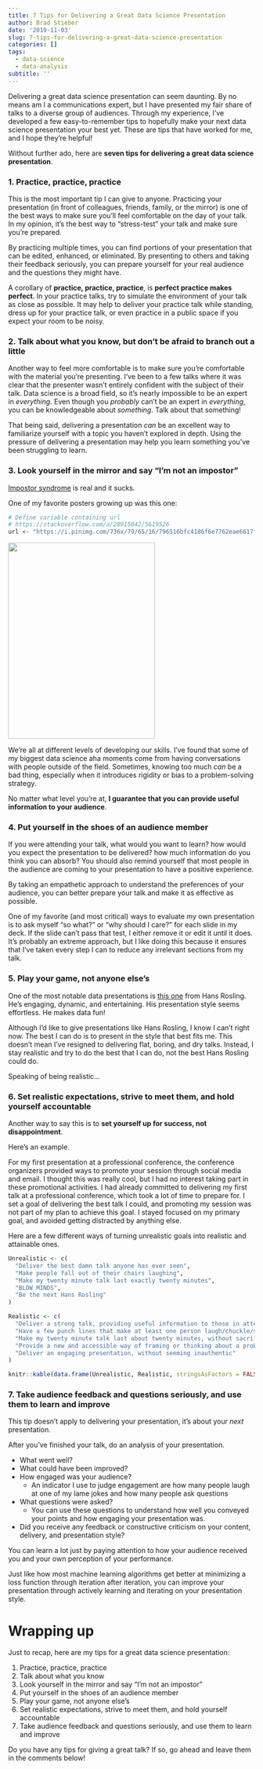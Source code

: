 ```yaml
---
title: 7 Tips for Delivering a Great Data Science Presentation
author: Brad Stieber
date: '2019-11-03'
slug: 7-tips-for-delivering-a-great-data-science-presentation
categories: []
tags:
  - data-science
  - data-analysis
subtitle: ''
---
```


Delivering a great data science presentation can seem daunting. By no means am I a communications expert, but I have presented my fair share of talks to a diverse group of audiences. Through my experience, I've developed a few easy-to-remember tips to hopefully make your next data science presentation your best yet. These are tips that have worked for me, and I hope they're helpful!

Without further ado, here are __seven tips for delivering a great data science presentation__.

### 1. Practice, practice, practice

This is the most important tip I can give to anyone. Practicing your presentation (in front of colleagues, friends, family, or the mirror) is one of the best ways to make sure you'll feel comfortable on the day of your talk. In my opinion, it's the best way to "stress-test" your talk and make sure you're prepared. 

By practicing multiple times, you can find portions of your presentation that can be edited, enhanced, or eliminated. By presenting to others and taking their feedback seriously, you can prepare yourself for your real audience and the questions they might have.

A corollary of __practice, practice, practice__, is __perfect practice makes perfect__. In your practice talks, try to simulate the environment of your talk as close as possible. It may help to deliver your practice talk while standing, dress up for your practice talk, or even practice in a public space if you expect your room to be noisy.

### 2. Talk about what you know, but don't be afraid to branch out a little

Another way to feel more comfortable is to make sure you're comfortable with the material you're presenting. I've been to a few talks where it was clear that the presenter wasn't entirely confident with the subject of their talk. Data science is a broad field, so it's nearly impossible to be an expert in _everything_. Even though you _probably_ can't be an expert in _everything_, you can be knowledgeable about _something_. Talk about that something!

That being said, delivering a presentation _can_ be an excellent way to familiarize yourself with a topic you haven't explored in depth. Using the pressure of delivering a presentation may help you learn something you've been struggling to learn. 

### 3. Look yourself in the mirror and say "I'm not an impostor"

[Impostor syndrome](https://www.uwhealth.org/health-wellness/tips-to-overcome-imposter-syndrome/52943) is real and it sucks.

One of my favorite posters growing up was this one:

```r
# Define variable containing url
# https://stackoverflow.com/a/28915042/5619526
url <- "https://i.pinimg.com/736x/79/65/16/796516bfc4186f6e7762eae6617fe30a--baseball-mom-baseball-stuff.jpg"
```

<img src="`r url`" height = "400px" width = "300px">


We're all at different levels of developing our skills. I've found that some of my biggest data science aha moments come from having conversations with people outside of the field. Sometimes, knowing too much _can_ be a bad thing, especially when it introduces rigidity or bias to a problem-solving strategy.

No matter what level you're at, __I guarantee that you can provide useful information to your audience__.

### 4. Put yourself in the shoes of an audience member

If you were attending your talk, what would you want to learn? how would you expect the presentation to be delivered? how much information do you think you can absorb? You should also remind yourself that most people in the audience are coming to your presentation to have a positive experience. 

By taking an empathetic approach to understand the preferences of your audience, you can better prepare your talk and make it as effective as possible. 

One of my favorite (and most critical) ways to evaluate my own presentation is to ask myself "so what?" or "why should I care?" for each slide in my deck. If the slide can't pass that test, I either remove it or edit it until it does. It's probably an extreme approach, but I like doing this because it ensures that I've taken every step I can to reduce any irrelevant sections from my talk.

### 5. Play your game, not anyone else's

One of the most notable data presentations is [this one](https://www.youtube.com/watch?v=hVimVzgtD6w) from Hans Rosling. He's engaging, dynamic, and entertaining. His presentation style seems effortless. He makes data fun!

Although I'd like to give presentations like Hans Rosling, I know I can't right now. The best I can do is to present in the style that best fits me. This doesn't mean I've resigned to delivering flat, boring, and dry talks. Instead, I stay realistic and try to do the best that I can do, not the best Hans Rosling could do.

Speaking of being realistic...

### 6. Set realistic expectations, strive to meet them, and hold yourself accountable

Another way to say this is to __set yourself up for success, not disappointment__.

Here's an example. 

For my first presentation at a professional conference, the conference organizers provided ways to promote your session through social media and email. I thought this was really cool, but I had no interest taking part in these promotional activities. I had already committed to delivering my first talk at a professional conference, which took a lot of time to prepare for. I set a goal of delivering the best talk I could, and promoting my session was not part of my plan to achieve this goal. I stayed focused on my primary goal, and avoided getting distracted by anything else.

Here are a few different ways of turning unrealistic goals into realistic and attainable ones.

```r
Unrealistic <- c(
  "Deliver the best damn talk anyone has ever seen",
  "Make people fall out of their chairs laughing",
  "Make my twenty minute talk last exactly twenty minutes",
  "BLOW MINDS",
  "Be the next Hans Rosling"
)

Realistic <- c(
  "Deliver a strong talk, providing useful information to those in attendance",
  "Have a few punch lines that make at least one person laugh/chuckle/smirk",
  "Make my twenty minute talk last about twenty minutes, without sacrificing material or interfering with others' presentations",
  "Provide a new and accessible way of framing or thinking about a problem",
  "Deliver an engaging presentation, without seeming inauthentic"
)

knitr::kable(data.frame(Unrealistic, Realistic, stringsAsFactors = FALSE))
```

### 7. Take audience feedback and questions seriously, and use them to learn and improve

This tip doesn't apply to delivering your presentation, it's about your _next_ presentation.

After you've finished your talk, do an analysis of your presentation.

- What went well?
- What could have been improved?
- How engaged was your audience?
  + An indicator I use to judge engagement are how many people laugh at one of my lame jokes and how many people ask questions
- What questions were asked?
  + You can use these questions to understand how well you conveyed your points and how engaging your presentation was.
- Did you receive any feedback or constructive criticism on your content, delivery, and presentation style?

You can learn a lot just by paying attention to how your audience received you and your own perception of your performance.

Just like how most machine learning algorithms get better at minimizing a loss function through iteration after iteration, you can improve your presentation through actively learning and iterating on your presentation style.

# Wrapping up

Just to recap, here are my tips for a great data science presentation:

1. Practice, practice, practice
2. Talk about what you know
3. Look yourself in the mirror and say "I'm not an impostor"
4. Put yourself in the shoes of an audience member
5. Play your game, not anyone else's
6. Set realistic expectations, strive to meet them, and hold yourself accountable
7. Take audience feedback and questions seriously, and use them to learn and improve

Do you have any tips for giving a great talk? If so, go ahead and leave them in the comments below!


